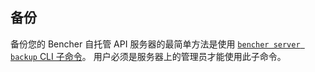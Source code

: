 
## 备份

备份您的 Bencher 自托管 API 服务器的最简单方法是使用
[`bencher server backup` CLI 子命令][bencher server backup]。
用户必须是服务器上的管理员才能使用此子命令。

[bencher server backup]: /zh/docs/api/server/server/#post-v0serverbackup

<div class="box">
    <BencherServerBackup />
</div>
